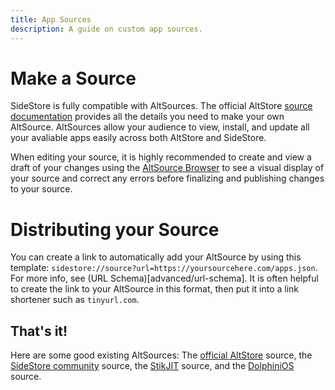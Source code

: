 ```yaml
---
title: App Sources
description: A guide on custom app sources.
---
```


# Make a Source

SideStore is fully compatible with AltSources. The official AltStore [source documentation](https://faq.altstore.io/developers/make-a-source) provides all the details you need to make your own AltSource. AltSources allow your audience to view, install, and update all your avaliable apps easily across both AltStore and SideStore.

When editing your source, it is highly recommended to create and view a draft of your changes using the [AltSource Browser](https://altsource.by.lao.sb/browse) to see a visual display of your source and correct any errors before finalizing and publishing changes to your source.

# Distributing your Source

You can create a link to automatically add your AltSource by using this template: ```sidestore://source?url=https://yoursourcehere.com/apps.json```. For more info, see (URL Schema)[advanced/url-schema]. It is often helpful to create the link to your AltSource in this format, then put it into a link shortener such as ```tinyurl.com```.

## That's it!

Here are some good existing AltSources: The [official AltStore](https://apps.altstore.io) source, the [SideStore community](https://github.com/SideStore/Community-Source) source, the [StikJIT](https://raw.githubusercontent.com/StephenDev0/StikJIT/refs/heads/main/repo.json) source, and the [DolphiniOS](https://altstore.oatmealdome.me) source.
